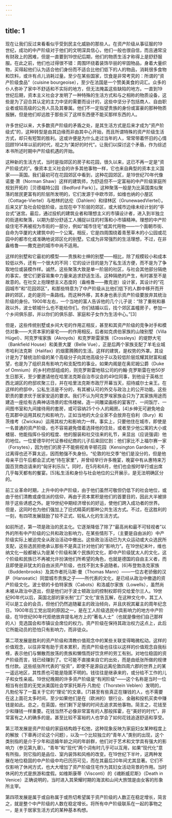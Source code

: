 ```yaml
---
---
---
```

title: 1
---




现在让我们反过来看看似乎受到民主化威胁的那些人。在资产阶级从事征服的19世纪，成功的中产阶级对于他们的文明深具信心，他们一般也很自信，而且通常没有财政上的困难，但是一直要到19世纪后期，他们的物质生活才称得上是舒舒服服。在此之前，他们也过得很不错：周围环绕着装饰华丽的牢固物品，身着大量织物，买得起他们认为适合他们身份而不适合比他们低下的人的物品，消耗很多食物和饮料，或许有点儿消耗过量。至少在某些国家，饮食是非常考究的：所谓的“资产阶级食品”（cuisine bourgeoise），至少在法国是一个赞美美食的词汇。众多的仆人弥补了家中不舒适和不实际的地方，但无法掩盖这些缺陷的地方。一直到19世纪后期，资本主义社会才发明了一种特殊的生活方式和与之相称的物质设备，这些是为了迎合其认定的主力中坚的需要而设计的，这些中坚分子包括商人、自由职业者或较高级的公务人员及其眷属。他们不一定指望贵族的身份或富豪的那种物质报酬，但是他们却远胜于那些买了这样东西便不能买那样东西的人。

许多世纪以来，大多数资产阶级的矛盾之处，是其生活方式是后来才成为“资产阶级式”的，这种转型是由其边缘而非由其中心开始，而且所谓特殊的资产阶级生活方式，却只有短暂的胜利。这或许便是为什么走过当年的人，常常带着怀旧的心情回顾1914年以前的时代，视之为“美好的时代”。让我们以探讨这个矛盾，作为综述本书所述时期中产阶级机遇的开始。

这种新的生活方式，当时是指郊区的房子和花园，很久以来，这已不再一定是“资产阶级式的”。像资本主义社会的许多其他事物一样，它也来自典型的资本主义国家——英国。我们最初可在花园郊区中看到，这种花园郊区，是19世纪70年代像诺曼·萧（Norman Shaw）这样的建筑师，为舒适但不一定富裕的中产阶级家庭所规划开拓的［贝德福特公园（Bedford Park）］。这种聚落一般是为比英国类似聚落的居民更富有的阶层所发明的，它们发源于中欧市郊，如维也纳的小屋区（Cottage-Viertel）与柏林的达伦（Dahlem）和绿林区（GrunewaedViertel）。后来又扩及社会较低阶级，出现在中下阶层的郊区，或大城市边缘未经计划的“亭台式”迷宫。最后，通过投机的建筑业者和理想主义的市镇设计者，进入到半独立的街道和聚落，以期为部分舒适工人捕捉以往的村落和小市镇精神。理想的中产阶级住宅不再被视为市街的一部分，例如“城市住宅”或其代用物——一个面朝市街、自命为华厦的大建筑中的一个公寓。相反，它是四周围绕着青葱草木的小公园或花园中的都市化或准确地说郊区化的别墅。它成为非常强烈的生活理想，不过，在非盎格鲁——撒克逊的城市中尚不适用。

这样的别墅和它最初的模型——贵族和士绅的别墅——相比，除了规模较小和成本较低以外，还有一个很大的不同：它的设计目的是为了私生活方便，而不是为了争取地位或装模作样。诚然，这些聚落大致是单一阶层的社区，与社会其他部分隔绝的事实，使它们更容易集中力量来追求舒适生活。这种隔绝的产生，有时甚至不是故意的。在社交上抱理想主义态度的（盎格鲁——撒克逊）设计家，其设计的“花园城市”和“花园郊区”，和那些特意为了中产阶级从比他们低下的人群中移开而开辟的郊区，走的是同一条路线。而这种外移，其本身也表示资产阶级要放弃其统治阶级的身份。1900年左右，一个当地的富人告诉他的几个儿子说：“除了重税和暴政以外，波士顿城什么也不能给你们。你们结婚以后，找个郊区盖幢房子，参加一个乡间俱乐部，并以你们的俱乐部、家庭和子女作为生活中心。”[3]

但是，这些传统别墅或乡间大宅的作用正相反，甚至和其资产阶级的竞争对手和模仿对象——大资本家的豪宅——的作用相反。后者如克虏伯家族的山陵别墅（Villa Hügel）、阿克罗埃家族（Akroyds）和克罗斯雷家族（Crossleys）的堤野大宅（Bankfield House）和美景大厦（Belle Vue），正是后两个家族支配了羊毛业城市哈利法克斯（Halifax）的烟雾腾腾的生活。这样的建筑，是权势的外罩。其设计是为了替统治阶级的某个高级分子向其他高级分子以及较低阶层炫耀其财富和威望，也是为了组织具有影响力和支配性的事业。如果内阁是在奥尼姆公爵（Duke of Omnium）的乡村府邸组成的，则克罗斯雷地毯公司的约翰·克罗斯雷在他50岁生日那天，至少要邀请他在哈里法克斯自治市议会的49位同事，到他设于英格兰西北湖区的府邸欢聚三日，并在哈里法克斯市政厅开幕当天，招待威尔士亲王。在这样的府邸中，公私生活是不分的，有其被认可的外交与政治上的公开功能。这些职责的要求优于居家安适的要求。我们不认为阿克罗埃家族会只为了其家族用途而建造一座绘有古典神话场景的宏伟楼梯，造一间雕梁画栋的宴客厅、一间饭厅、一间图书室和九间接待用的套房，或可容纳25个仆人的厢房。[4]乡绅无可避免地会在其郡中运用其权力和影响力，正如当地的大企业家不会放弃在伯利（Bury）和茨维考（Zwickau）运用其权力和影响力一样。事实上，只要他住在城市，即使是一名普通的资产阶级，也不容易避免借着选择他的住处，或者至少他公寓的大小或楼层、他能指挥仆役的程度、他的服装和社交往来的礼节，来显出（应说强调）他的地位。一位爱德华时代证券经纪商的儿子后来回忆到：他们家比不上福尔赛一家（Forsytes），因为他们的房子不能俯视肯辛顿花园（Kensington Gardens），不过离得也还不算太远，因而勉强不失身份。“伦敦的社交季”他们是没分的，但是他母亲平日午后都会正式地“待在家里”，并曾经举行许多晚宴，晚宴中有从惠特来万国百货商店请来的“匈牙利乐队”。同时，在5月和6月，他们也会按时举行或出席几乎每天都有的餐宴。[5]私生活和身份与社会地位的公开展示，是无法明确区分的。

前工业革命时期，上升中的中产阶级，由于他们虽然可敬但仍低下的社会地位，或由于他们清教或虔信派的信仰，再由于资本累积是他们的首要目的，因此大半被排除于这些诱惑之外。是19世纪中期经济增长的好运，使他们跨入成功者的世界。但是，这同时也为他们强加上了旧式精英的那种公共生活方式。不过，在这胜利的一刻，有四项发展鼓励了较不正式、较私人化的生活方式。

如前所述，第一项是政治的民主化。它逐渐降低了除了“最高尚和最不可轻视者”以外的所有中产阶级的公共和政治影响力，在某些情形下，（主要是自由派的）中产阶级实际上被迫完全从政治活动中撤出。这些政治活动已为大众运动或大众选民所支配，这些选民拒绝承认那些不是真正针对他们的“影响力”。在19世纪末叶，维也纳文化一般都被认为是某个阶级和某个民族的文化，即中产阶级犹太人的文化，这个阶级和民族已不再被允许扮演他们所希望的角色，也就是德国的自由主义者，而且即使是非犹太的自由派资产阶级，也找不到太多追随者。[6]布登勃洛克家族（Buddenbrooks）及其作者托马斯·曼（Thomas Mann）——一位古老骄傲的汉萨（Hanseatic）同盟城市贵族之子——所代表的文化，是已经从政治中撤退的资产阶级文化。波士顿的卡伯特家族（Cabots）和洛威尔家族（Lowells），虽然尚未被从政治中逐出，但是他们对于波士顿政治的控制权即将交给爱尔兰人。19世纪90年代以后，英国北部的家长制“工厂文化”宣告瓦解，在这种文化中，其工人可以是工会的会员，但他们仍然追随雇主的政治倾向，并且庆祝其雇主的周年纪念日。1900年后工党出现的原因之一，是在工人阶级选民中具影响力的地方中产阶级，在19世纪90年代拒绝放弃提名地方上的“著名人士”（也就是像他们自己那样的人）竞选国会和市镇议会席位的权力。资产阶级在保持其政治权力这点上，此后它所能动员的恐怕只有影响力，而非徒众。

第二项发展是胜利的资产阶级和清教价值观念中的某些关联变得略微松动。这样的价值观念，以往非常有助于资本累积，而资产阶级也往往以这样的价值观念自我标榜，表示他们与懒散而放荡的贵族和懒惰而好饮贪杯的劳工有别。对地位稳固的资产阶级而言，钱已经赚到了。它可能不直接来自它的出处，而是由纸张所做的规律性付款。这些纸张所代表的“投资”，即使不是源自远离伦敦四周六郡的世界上的某一遥远地区，其性质也可能是隐匿不明的。钱往往是继承来的，或分给不工作的儿子和女性亲戚。19世纪晚期的许多资产阶级是“有闲阶级”——这个名称是当时一位相当有创意的无党派美国社会学家托斯丹·凡勃伦（Thorstein Veblen）发明的，凡勃伦写了一篇关于它的“理论”的文章。[7]甚至有些真正在赚钱的人，也不需要在这上面花太多时间，至少如果他们是在（欧洲的）银行业、金融和投机买卖中赚钱是如此。总之，在英国，他们剩下足够的时间去追求其他事物。简言之，花钱至少和赚钱一样重要。花钱当然不必像非常富有的人那般挥霍，在“美好的时代”，非常富有之人的确多的是。甚至比较不富裕的人也学会了如何花钱追逐舒适和享受。

第三项发展是资产阶级的家庭结构趋于松弛，这种现象反映为家庭妇女某种程度上的解放（下章再讨论这个问题），以及一个比较独立的“青年人”类别的出现，这个类别指的是介于少年和适婚年龄之间的年龄群，他们对于艺术和文学具有强大的影响力（参见第九章）。“青年”和“现代”两个词有时几乎可以互用，如果“现代化”意有所指，则它指的是品位、室内装饰和风格的改变。在19世纪下半叶，这两种发展在地位稳固的中产阶级中均已历历可见，而在其最后20年间尤其显著。它们不仅影响了休闲方式，也大大增加了资产阶级住宅作为其妇女活动背景的作用。当时休闲的方式是旅游和度假。如维斯康蒂（Visconti）的《魂断威尼斯》（Death in Venice）正确说明的，当时进入其荣耀时期的海滨和山间大旅馆是由女客的形象所主宰。

第四项发展是属于或自称属于或热切希望属于资产阶级的人数正在稳定增长，简言之，就是整个中产阶级的人数在稳定增长。将所有中产阶级联系在一起的事物之一，是关于居家生活方式的某种基本构想。